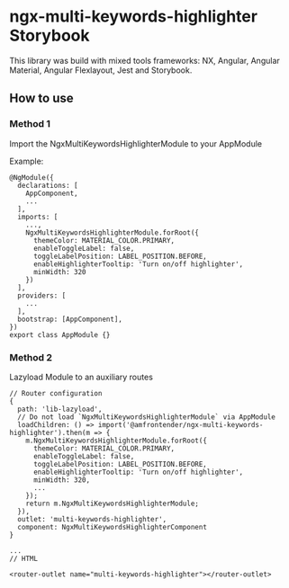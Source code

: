 
<Meta title="Documentation" />

# ngx-multi-keywords-highlighter Storybook

This library was build with mixed tools frameworks: NX, Angular, Angular Material, Angular Flexlayout, Jest and Storybook.

## How to use

### Method 1

Import the NgxMultiKeywordsHighlighterModule to your AppModule

Example:

```
@NgModule({
  declarations: [
    AppComponent,
    ...
  ],
  imports: [
    ...,
    NgxMultiKeywordsHighlighterModule.forRoot({
      themeColor: MATERIAL_COLOR.PRIMARY,
      enableToggleLabel: false,
      toggleLabelPosition: LABEL_POSITION.BEFORE,
      enableHighlighterTooltip: 'Turn on/off highlighter',
      minWidth: 320
    })
  ],
  providers: [
    ...
  ],
  bootstrap: [AppComponent],
})
export class AppModule {}
```

### Method 2

Lazyload Module to an auxiliary routes

```
// Router configuration
{
  path: 'lib-lazyload',
  // Do not load `NgxMultiKeywordsHighlighterModule` via AppModule
  loadChildren: () => import('@amfrontender/ngx-multi-keywords-highlighter').then(m => {
    m.NgxMultiKeywordsHighlighterModule.forRoot({
      themeColor: MATERIAL_COLOR.PRIMARY,
      enableToggleLabel: false,
      toggleLabelPosition: LABEL_POSITION.BEFORE,
      enableHighlighterTooltip: 'Turn on/off highlighter',
      minWidth: 320,
      ...
    });
    return m.NgxMultiKeywordsHighlighterModule;
  }),
  outlet: 'multi-keywords-highlighter',
  component: NgxMultiKeywordsHighlighterComponent
}

...
// HTML

<router-outlet name="multi-keywords-highlighter"></router-outlet>
```
